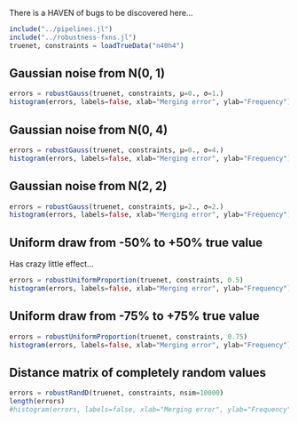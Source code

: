 There is a HAVEN of bugs to be discovered here...

```julia
include("../pipelines.jl")
include("../robustness-fxns.jl")
truenet, constraints = loadTrueData("n40h4")
```

## Gaussian noise from N(0, 1)

```julia
errors = robustGauss(truenet, constraints, μ=0., σ=1.)
histogram(errors, labels=false, xlab="Merging error", ylab="Frequency")
```

## Gaussian noise from N(0, 4)

```julia
errors = robustGauss(truenet, constraints, μ=0., σ=4.)
histogram(errors, labels=false, xlab="Merging error", ylab="Frequency")
```

## Gaussian noise from N(2, 2)

```julia
errors = robustGauss(truenet, constraints, μ=2., σ=2.)
histogram(errors, labels=false, xlab="Merging error", ylab="Frequency")
```

## Uniform draw from -50% to +50% true value

Has crazy little effect...

```julia
errors = robustUniformProportion(truenet, constraints, 0.5)
histogram(errors, labels=false, xlab="Merging error", ylab="Frequency")
```

## Uniform draw from -75% to +75% true value

```julia
errors = robustUniformProportion(truenet, constraints, 0.75)
histogram(errors, labels=false, xlab="Merging error", ylab="Frequency")
```

## Distance matrix of completely random values

```julia
errors = robustRandD(truenet, constraints, nsim=10000)
length(errors)
#histogram(errors, labels=false, xlab="Merging error", ylab="Frequency")
```
